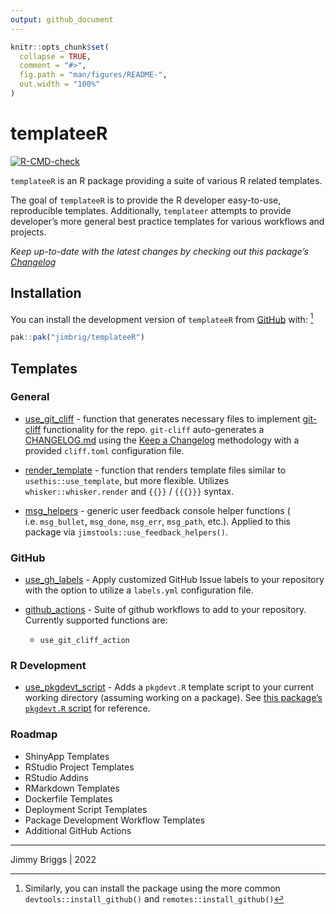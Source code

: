 ```yaml
---
output: github_document
---
```


<!-- README.md is generated from README.Rmd. Please edit that file -->

```r
knitr::opts_chunk$set(
  collapse = TRUE,
  comment = "#>",
  fig.path = "man/figures/README-",
  out.width = "100%"
)
```

# templateeR

<!-- badges: start -->

[![R-CMD-check](https://github.com/jimbrig/templateeR/workflows/R-CMD-check/badge.svg)](https://github.com/jimbrig/templateeR/actions)

<!-- badges: end -->

`templateeR` is an R package providing a suite of various R related templates.

The goal of `templateeR` is to provide the R developer easy-to-use,
reproducible templates. Additionally, `templateer` attempts to provide
developer's more general best practice templates for various workflows
and projects.

*Keep up-to-date with the latest changes by checking out this package's [Changelog](CHANGELOG.md)*

## Installation

You can install the development version of `templateeR` from
[GitHub](https://github.com/) with: [^1]

``` r
pak::pak("jimbrig/templateeR")
```

## Templates

### General

-   [use_git_cliff](R/use_git_cliff.R) - function that generates
    necessary files to implement [git-cliff]() functionality for the
    repo. `git-cliff` auto-generates a [CHANGELOG.md]() using the [Keep
    a Changelog]() methodology with a provided `cliff.toml`
    configuration file.

-   [render_template](R/render_template.R) - function that renders
    template files similar to `usethis::use_template`, but more
    flexible. Utilizes `whisker::whisker.render` and `{{}}` / `{{{}}}`
    syntax.

-   [msg_helpers](R/msg_helpers.R) - generic user feedback console
    helper functions ( i.e. `msg_bullet`, `msg_done`, `msg_err`,
    `msg_path`, etc.). Applied to this package via
    `jimstools::use_feedback_helpers()`.

### GitHub

-   [use_gh_labels](R/use_gh_labels.R) - Apply customized GitHub Issue
    labels to your repository with the option to utilize a `labels.yml`
    configuration file.

-   [github_actions](R/github_actions.R) - Suite of github workflows to
    add to your repository. Currently supported functions are:

    -   `use_git_cliff_action`

### R Development

-   [use_pkgdevt_script](R/use_pkgdevt_script.R) - Adds a `pkgdevt.R`
    template script to your current working directory (assuming working
    on a package). See [this package's `pkgdevt.R`
    script](inst/scripts/pkgdevt.R) for reference.
    
### Roadmap

- ShinyApp Templates
- RStudio Project Templates
- RStudio Addins
- RMarkdown Templates
- Dockerfile Templates
- Deployment Script Templates
- Package Development Workflow Templates
- Additional GitHub Actions

***

Jimmy Briggs | 2022

[^1]: Similarly, you can install the package using the more common `devtools::install_github()` and `remotes::install_github()`
